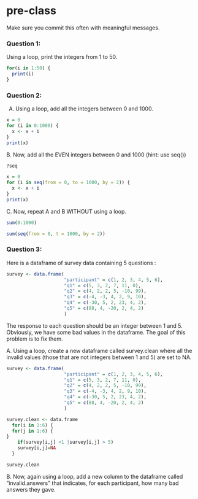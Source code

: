 # pre-class


Make sure you commit this often with meaningful messages. 




### Question 1:

Using a loop, print the integers from 1 to 50.

```r
for(i in 1:50) {
  print(i)
}

```

### Question 2:

A.  Using a loop, add all the integers between 0 and 1000.

```r
x = 0
for (i in 0:1000) {
  x <- x + i
}
print(x)
```

B. Now, add all the EVEN integers between 0 and 1000 (hint: use seq())

```r

?seq

x = 0
for (i in seq(from = 0, to = 1000, by = 2)) {
  x <- x + i
}
print(x)
```

C. Now, repeat A and B WITHOUT using a loop.

```r
sum(0:1000)
```

```r
sum(seq(from = 0, t = 1000, by = 2))

```

### Question 3:

Here is a dataframe of survey data containing 5 questions :

```r
survey <- data.frame(
                     "participant" = c(1, 2, 3, 4, 5, 6),
                     "q1" = c(5, 3, 2, 7, 11, 0),
                     "q2" = c(4, 2, 2, 5, -10, 99),
                     "q3" = c(-4, -3, 4, 2, 9, 10),
                     "q4" = c(-30, 5, 2, 23, 4, 2),
                     "q5" = c(88, 4, -20, 2, 4, 2)
                     )
```
The response to each question should be an integer between 1 and 5. Obviously, we have some bad values in the dataframe. The goal of this problem is to fix them.

A. Using a loop, create a new dataframe called survey.clean where all the invalid values (those that are not integers between 1 and 5) are set to NA.

```r

survey <- data.frame(
                     "participant" = c(1, 2, 3, 4, 5, 6),
                     "q1" = c(5, 3, 2, 7, 11, 0),
                     "q2" = c(4, 2, 2, 5, -10, 99),
                     "q3" = c(-4, -3, 4, 2, 9, 10),
                     "q4" = c(-30, 5, 2, 23, 4, 2),
                     "q5" = c(88, 4, -20, 2, 4, 2)
                     )

survey.clean <- data.frame
  for(i in 1:6) {
  for(j in 1:6) {
}
    if(survey[i,j] <1 |survey[i,j] > 5)
    survey[i,j]=NA
  } 

survey.clean

```

B. Now, again using a loop, add a new column to the dataframe called “invalid.answers” that indicates, for each participant, how many bad answers they gave.
